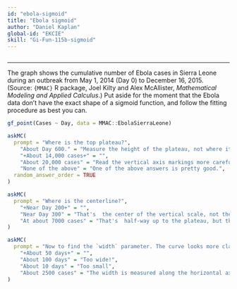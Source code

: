 ```yaml
---
id: "ebola-sigmoid"
title: "Ebola sigmoid"
author: "Daniel Kaplan"
global-id: "EKCIE"
skill: "Gi-Fun-115b-sigmoid"
---
```


```r

```


-------

The graph shows the cumulative number of Ebola cases in Sierra Leone during an outbreak from May 1, 2014 (Day 0) to December 16, 2015. (Source: `{MMAC}` R package, Joel Kilty and Alex McAllister, *Mathematical Modeling and Applied Calculus*.) Put aside for the moment that the Ebola data don't have the exact shape of a sigmoid function, and follow the fitting procedure as best you can.

```r
gf_point(Cases ~ Day, data = MMAC::EbolaSierraLeone)
```

```r
askMC(
  prompt = "Where is the top plateau?",
    "About Day 600." = "Measure the height of the plateau, not where it starts horizontally.",
    "+About 14,000 cases+" = "",
    "About 20,000 cases" = "Read the vertical axis markings more carefully.",
    "None of the above" = "One of the above answers is pretty good.",
  random_answer_order = TRUE
)
```

```r
askMC(
  prompt = "Where is the centerline?",
    "+Near Day 200+" = "",
    "Near Day 300" = "That's  the center of the vertical scale, not the day at which the curve reaches half-way to the eventual plateau.",
    "At about 7000 cases" = "That's  half-way up to the plateau, but the answer you  want is the day at which the curve reaches that point."
)
```

```r
askMC(
  prompt = "Now to find the `width` parameter. The curve looks more classically sigmoid to the left of the centerline than to the right, so follow the curve *downward* as in Step 4 of the algorithm to find the parameters. What's a good estimate for `width`?",
    "+About 50 days+" = "",
    "About 100 days" = "Too wide!",
    "About 10 days" = "Too small",
    "About 2500 cases" = "The width is measured along the horizontal axis, not the vertical"
)
```

